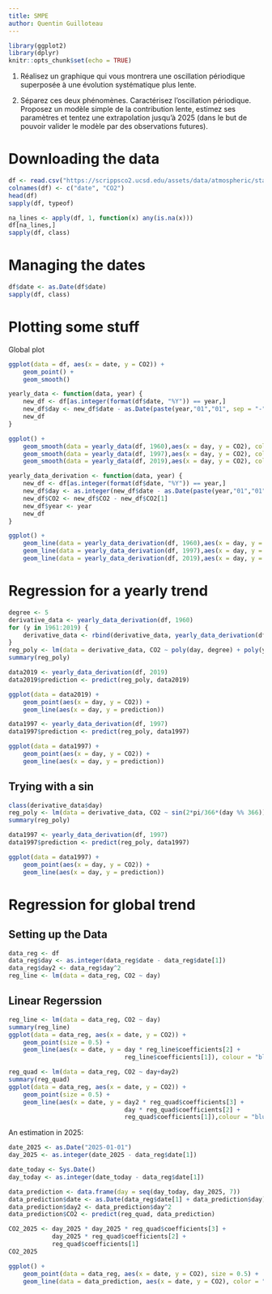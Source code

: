 ```yaml
---
title: SMPE
author: Quentin Guilloteau
---
```


```r
library(ggplot2)
library(dplyr)
knitr::opts_chunk$set(echo = TRUE)
```

1. Réalisez un graphique qui vous montrera une oscillation périodique superposée à une évolution systématique plus lente.

2. Séparez ces deux phénomènes. Caractérisez l'oscillation périodique. Proposez un modèle simple de la contribution lente, estimez ses paramètres et tentez une extrapolation jusqu'à 2025 (dans le but de pouvoir valider le modèle par des observations futures).

# Downloading the data

```r

df <- read.csv("https://scrippsco2.ucsd.edu/assets/data/atmospheric/stations/in_situ_co2/weekly/weekly_in_situ_co2_mlo.csv", sep = ",", comment.char = "\"", blank.lines.skip=TRUE, strip.white=TRUE, skip=44, header=FALSE)
colnames(df) <- c("date", "CO2")
head(df)
sapply(df, typeof)

na_lines <- apply(df, 1, function(x) any(is.na(x)))
df[na_lines,]
sapply(df, class)
```
# Managing the dates

```r
df$date <- as.Date(df$date)
sapply(df, class)
```

# Plotting some stuff


Global plot
```r
ggplot(data = df, aes(x = date, y = CO2)) +
    geom_point() +
    geom_smooth()
```

```r
yearly_data <- function(data, year) {
    new_df <- df[as.integer(format(df$date, "%Y")) == year,]
    new_df$day <- new_df$date - as.Date(paste(year,"01","01", sep = "-"))
    new_df
}

ggplot() +
    geom_smooth(data = yearly_data(df, 1960),aes(x = day, y = CO2), color = "green") +
    geom_smooth(data = yearly_data(df, 1997),aes(x = day, y = CO2), color = "blue") +
    geom_smooth(data = yearly_data(df, 2019),aes(x = day, y = CO2), color = "red")
```

```r
yearly_data_derivation <- function(data, year) {
    new_df <- df[as.integer(format(df$date, "%Y")) == year,]
    new_df$day <- as.integer(new_df$date - as.Date(paste(year,"01","01", sep = "-")))
    new_df$CO2 <- new_df$CO2 - new_df$CO2[1]
    new_df$year <- year
    new_df
}

ggplot() +
    geom_line(data = yearly_data_derivation(df, 1960),aes(x = day, y = CO2), color = "green") +
    geom_line(data = yearly_data_derivation(df, 1997),aes(x = day, y = CO2), color = "blue") +
    geom_line(data = yearly_data_derivation(df, 2019),aes(x = day, y = CO2), color = "red")
```

# Regression for a yearly trend

```r
degree <- 5
derivative_data <- yearly_data_derivation(df, 1960)
for (y in 1961:2019) {
    derivative_data <- rbind(derivative_data, yearly_data_derivation(df, y))
}
reg_poly <- lm(data = derivative_data, CO2 ~ poly(day, degree) + poly(year, 2))
summary(reg_poly)

```

```r
data2019 <- yearly_data_derivation(df, 2019)
data2019$prediction <- predict(reg_poly, data2019)

ggplot(data = data2019) +
    geom_point(aes(x = day, y = CO2)) +
    geom_line(aes(x = day, y = prediction))

data1997 <- yearly_data_derivation(df, 1997)
data1997$prediction <- predict(reg_poly, data1997)

ggplot(data = data1997) +
    geom_point(aes(x = day, y = CO2)) +
    geom_line(aes(x = day, y = prediction))

```
## Trying with a sin

```r
class(derivative_data$day)
reg_poly <- lm(data = derivative_data, CO2 ~ sin(2*pi/366*(day %% 366)) + cos(2*pi/366*(day %% 366)) + poly(year, 2))
summary(reg_poly)

data1997 <- yearly_data_derivation(df, 1997)
data1997$prediction <- predict(reg_poly, data1997)

ggplot(data = data1997) +
    geom_point(aes(x = day, y = CO2)) +
    geom_line(aes(x = day, y = prediction))

```

# Regression for global trend

## Setting up the Data

```r
data_reg <- df
data_reg$day <- as.integer(data_reg$date - data_reg$date[1])
data_reg$day2 <- data_reg$day^2
reg_line <- lm(data = data_reg, CO2 ~ day)
```

## Linear Regerssion

```r
reg_line <- lm(data = data_reg, CO2 ~ day)
summary(reg_line)
ggplot(data = data_reg, aes(x = date, y = CO2)) +
    geom_point(size = 0.5) +
    geom_line(aes(x = date, y = day * reg_line$coefficients[2] +
                                reg_line$coefficients[1]), colour = "blue")
```

```r
reg_quad <- lm(data = data_reg, CO2 ~ day+day2)
summary(reg_quad)
ggplot(data = data_reg, aes(x = date, y = CO2)) +
    geom_point(size = 0.5) +
    geom_line(aes(x = date, y = day2 * reg_quad$coefficients[3] +
                                day * reg_quad$coefficients[2] +
                                reg_quad$coefficients[1]),colour = "blue")
```

An estimation in 2025:

```r
date_2025 <- as.Date("2025-01-01")
day_2025 <- as.integer(date_2025 - data_reg$date[1])

date_today <- Sys.Date()
day_today <- as.integer(date_today - data_reg$date[1])

data_prediction <- data.frame(day = seq(day_today, day_2025, 7))
data_prediction$date <- as.Date(data_reg$date[1] + data_prediction$day)
data_prediction$day2 <- data_prediction$day^2
data_prediction$CO2 <- predict(reg_quad, data_prediction)

CO2_2025 <- day_2025 * day_2025 * reg_quad$coefficients[3] +
            day_2025 * reg_quad$coefficients[2] +
            reg_quad$coefficients[1]
CO2_2025

ggplot() +
    geom_point(data = data_reg, aes(x = date, y = CO2), size = 0.5) +
    geom_line(data = data_prediction, aes(x = date, y = CO2), color = "red")
```
